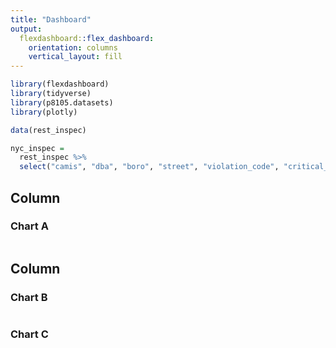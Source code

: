 ```yaml
---
title: "Dashboard"
output: 
  flexdashboard::flex_dashboard:
    orientation: columns
    vertical_layout: fill
---
```


```r
library(flexdashboard)
library(tidyverse)
library(p8105.datasets)
library(plotly)
```

```r
data(rest_inspec)

nyc_inspec = 
  rest_inspec %>% 
  select("camis", "dba", "boro", "street", "violation_code", "critical_flag", "score", "grade", "inspection_date")
```


Column {data-width=650}
-----------------------------------------------------------------------

### Chart A

```r

```

Column {data-width=350}
-----------------------------------------------------------------------

### Chart B

```r

```

### Chart C

```r

```

